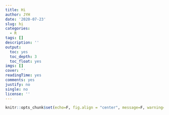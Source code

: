 ```yaml
---
title: Hi
author: JYH
date: '2020-07-23'
slug: hi
categories:
  - R
tags: []
description: ''
output:
  toc: yes
  toc_depth: 3
  toc_float: yes
imgs: []
cover: ''
readingTime: yes
comments: yes
justify: no
single: no
license: ''
---
```


```r
knitr::opts_chunk$set(echo=F, fig.align = "center", message=F, warning=F, fig.height = 5, fig.widget = 5, cache=T, dpi = 300)
```
